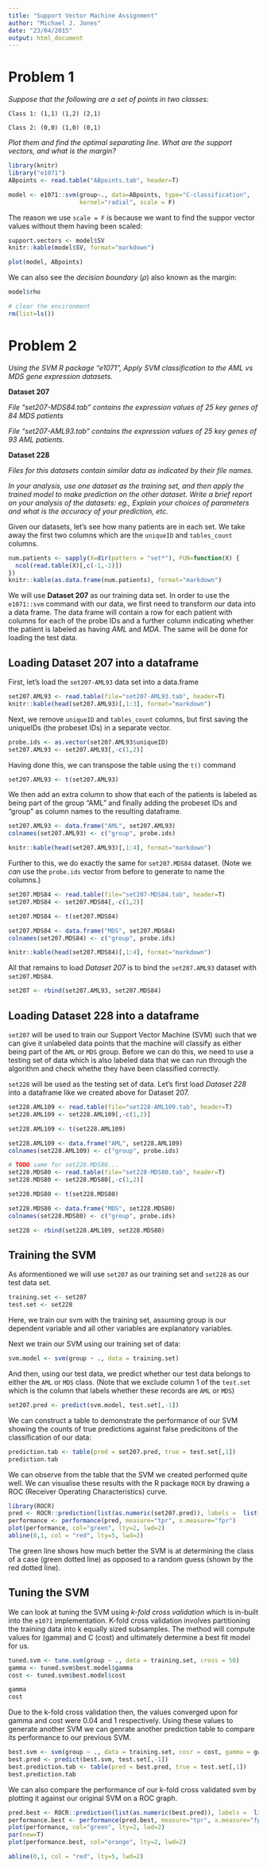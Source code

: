 ```yaml
---
title: "Support Vector Machine Assignment"
author: "Michael J. Jones"
date: "23/04/2015"
output: html_document
---
```


# Problem 1
*Suppose that the following are a set of points in two classes:*

`Class 1: (1,1) (1,2) (2,1)`

`Class 2: (0,0) (1,0) (0,1)`

*Plot them and find the optimal separating line. What are the support vectors, and what is the*
*margin?*

```r
library(knitr)
library("e1071")
ABpoints <- read.table("ABpoints.tab", header=T)

model <- e1071::svm(group~., data=ABpoints, type="C-classification",
                    kernel="radial", scale = F)
```

The reason we use `scale = F` is because we want to find the suppor vector values without them having been scaled:
```r
support.vectors <- model$SV
knitr::kable(model$SV, format="markdown")
```

```r
plot(model, ABpoints)
```

We can also see the *decision boundary* ($\rho$) also known as the margin:
```r
model$rho
```

```r
# clear the environment
rm(list=ls())
```

# Problem 2
*Using the SVM R package “e1071”, Apply SVM classification to the AML vs MDS gene*
*expression datasets.*

**Dataset 207**

*File “set207-MDS84.tab” contains the expression values of 25*
*key genes of 84 MDS patients*

*File “set207-AML93.tab” contains the expression values of 25*
*key genes of 93 AML patients.*

**Dataset 228**

*Files for this datasets contain similar data as indicated by their file names.*

*In your analysis, use one dataset as the training set, and then apply the trained model to make*
*prediction on the other dataset.*
*Write a brief report on your analysis of the datasets: eg., Explain your choices of parameters and*
*what is the accuracy of your prediction, etc.*

Given our datasets, let's see how many patients are in each set. We take away the first two 
columns which are the `uniqueID` and `tables_count` columns.

```r
num.patients <- sapply(X=dir(pattern = "set*"), FUN=function(X) {
  ncol(read.table(X)[,c(-1,-2)])
})
knitr::kable(as.data.frame(num.patients), format="markdown")
```

We will use **Dataset 207** as our training data set. In order to use the `e1071::svm` command with our data, we first need to transform our data into a data frame. The data frame will contain a row 
for each patient with columns for each of the probe IDs and a further column indicating whether the 
patient is labeled as having *AML* and *MDA*. The same will be done for loading the test data.

## Loading Dataset 207 into a dataframe
First, let's load the `set207-AML93` data set into a data.frame
```r
set207.AML93 <- read.table(file="set207-AML93.tab", header=T)
knitr::kable(head(set207.AML93)[,1:3], format="markdown")
```

Next, we remove `uniqueID` and `tables_count` columns, but first saving the uniqueIDs (the probeset 
IDs) in a separate vector.

```r
probe.ids <- as.vector(set207.AML93$uniqueID)
set207.AML93 <- set207.AML93[,-c(1,2)]
```

Having done this, we can transpose the table using the `t()` command
```r
set207.AML93 <- t(set207.AML93)
```

We then add an extra column to show that each of the patients is labeled as being part of the group "AML" and finally 
adding the probeset IDs and "group" as column names to the resulting dataframe.
```r
set207.AML93 <- data.frame("AML", set207.AML93)
colnames(set207.AML93) <- c("group", probe.ids)

knitr::kable(head(set207.AML93)[,1:4], format="markdown")
```

Further to this, we do exactly the same for `set207.MDS84` dataset. (Note we *can* use the `probe.ids` vector from before to generate 
to name the columns.)

```r
set207.MDS84 <- read.table(file="set207-MDS84.tab", header=T)
set207.MDS84 <- set207.MDS84[,-c(1,2)]

set207.MDS84 <- t(set207.MDS84)

set207.MDS84 <- data.frame("MDS", set207.MDS84)
colnames(set207.MDS84) <- c("group", probe.ids)

knitr::kable(head(set207.MDS84)[,1:4], format="markdown")
```

All that remains to load *Dataset 207* is to bind the `set207.AML93` dataset with `set207.MDS84`.
```r
set207 <- rbind(set207.AML93, set207.MDS84)
```

## Loading Dataset 228 into a dataframe
`set207` will be used to train our Support Vector Machine (SVM) such that we can give it unlabeled data points that the machine 
will classify as either being part of the `AML` or `MDS` group. Before we can do this, we need to use a testing set of data which is 
also labeled data that we can run through the algorithm and check whethe they have been classified correctly.

`set228` will be used as the testing set of data. Let's first load *Dataset 228* into a dataframe like we created above for Dataset 207.

```r
set228.AML109 <- read.table(file="set228-AML109.tab", header=T)
set228.AML109 <- set228.AML109[,-c(1,2)]

set228.AML109 <- t(set228.AML109)

set228.AML109 <- data.frame("AML", set228.AML109)
colnames(set228.AML109) <- c("group", probe.ids)

# TODO same for set228.MDS80...
set228.MDS80 <- read.table(file="set228-MDS80.tab", header=T)
set228.MDS80 <- set228.MDS80[,-c(1,2)]

set228.MDS80 <- t(set228.MDS80)

set228.MDS80 <- data.frame("MDS", set228.MDS80)
colnames(set228.MDS80) <- c("group", probe.ids)

set228 <- rbind(set228.AML109, set228.MDS80)
```

## Training the SVM

As aformentioned we will use `set207` as our training set and `set228` as our test data set.

```r
training.set <- set207
test.set <- set228
```

Here, we train our svm with the training set, assuming group is our dependent variable and all other variables are 
explanatory variables.

Next we train our SVM using our training set of data:
```r
svm.model <- svm(group ~ ., data = training.set)
```

And then, using our test data, we predict whether our test data belongs to either the `AML` or `MDS` class. (Note that 
we exclude column 1 of the `test.set` which is the column that labels whether these records are `AML` or `MDS`)

```r
set207.pred <- predict(svm.model, test.set[,-1])
```

We can construct a table to demonstrate the performance of our SVM showing the counts of true predictions against 
false predicitons of the classification of our data:

```r
prediction.tab <- table(pred = set207.pred, true = test.set[,1])
prediction.tab
```

We can observe from the table that the SVM we created performed quite well. We can visualise these results with the 
R package `ROCR` by drawing a ROC (Receiver Operating Characteristics) curve.

<!-- ROCR STUFF -->
```r
library(ROCR)
pred <- ROCR::prediction(list(as.numeric(set207.pred)), labels =  list(as.numeric(test.set[,1])))
performance <- performance(pred, measure="tpr", x.measure="fpr")
plot(performance, col="green", lty=2, lwd=2)
abline(0,1, col = "red", lty=5, lwd=2)
```
<!-- Explain what ROC curve is all about - green line how much better than random (red line) our SVM is -->

The green line shows how much better the SVM is at determining the class of a case (green dotted line) as opposed to a 
random guess (shown by the red dotted line).

## Tuning the SVM
We can look at tuning the SVM using *k-fold cross validation* which is in-built into the `e1071` implementation. 
K-fold cross validation involves partitioning the training data into k equally sized subsamples. The method will 
compute values for \gamma (gamma) and C (cost) and ultimately determine a best fit model for us.

```r
tuned.svm <- tune.svm(group ~ ., data = training.set, cross = 50)
gamma <- tuned.svm$best.model$gamma
cost <- tuned.svm$best.model$cost

gamma
cost
```

Due to the k-fold cross validation then, the values converged upon for gamma and cost were 0.04 and 1 respectively. 
Using these values to generate another SVM we can genrate another prediction table to compare its performance to
our previous SVM.

```r
best.svm <- svm(group ~ ., data = training.set, cosr = cost, gamma = gamma)
best.pred <- predict(best.svm, test.set[,-1])
best.prediction.tab <- table(pred = best.pred, true = test.set[,1])
best.prediction.tab
```

We can also compare the performance of our k-fold cross validated svm by plotting it against our original SVM on a ROC graph.

```r
pred.best <- ROCR::prediction(list(as.numeric(best.pred)), labels =  list(as.numeric(test.set[,1])))
performance.best <- performance(pred.best, measure="tpr", x.measure="fpr")
plot(performance, col="green", lty=2, lwd=2)
par(new=T)
plot(performance.best, col="orange", lty=2, lwd=2)

abline(0,1, col = "red", lty=5, lwd=2)
```